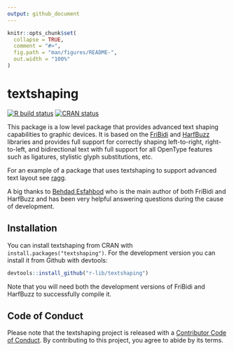 ```yaml
---
output: github_document
---
```


<!-- README.md is generated from README.Rmd. Please edit that file -->

```r
knitr::opts_chunk$set(
  collapse = TRUE,
  comment = "#>",
  fig.path = "man/figures/README-",
  out.width = "100%"
)
```

# textshaping

<!-- badges: start -->
[![R build status](https://github.com/r-lib/textshaping/workflows/R-CMD-check/badge.svg)](https://github.com/r-lib/textshaping/actions)
[![CRAN status](https://www.r-pkg.org/badges/version/textshaping)](https://CRAN.R-project.org/package=textshaping)
<!-- badges: end -->

This package is a low level package that provides advanced text shaping capabilities to graphic devices. It is based on the [FriBidi](https://github.com/fribidi/fribidi) and [HarfBuzz](https://harfbuzz.github.io) libraries and provides full support for correctly shaping left-to-right, right-to-left, and bidirectional text with full support for all OpenType features such as ligatures, stylistic glyph substitutions, etc.

For an example of a package that uses textshaping to support advanced text layout see [ragg](https://ragg.r-lib.org).

A big thanks to [Behdad Esfahbod](http://behdad.org) who is the main author of both FriBidi and HarfBuzz and has been very helpful answering questions during the cause of development.

## Installation
You can install textshaping from CRAN with `install.packages("textshaping")`. For the development version you can install it from Github with devtools:

```r
devtools::install_github("r-lib/textshaping")
```

Note that you will need both the development versions of FriBidi and HarfBuzz to successfully compile it.

## Code of Conduct
Please note that the textshaping project is released with a [Contributor Code of Conduct](https://contributor-covenant.org/version/2/0/CODE_OF_CONDUCT.html). By contributing to this project, you agree to abide by its terms.
